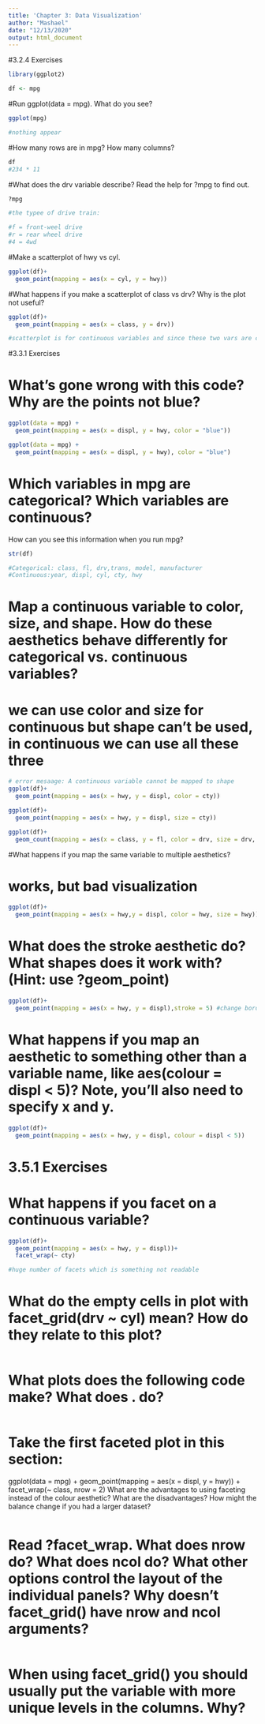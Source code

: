 ---
title: 'Chapter 3: Data Visualization'
author: "Mashael"
date: "12/13/2020"
output: html_document
---


#3.2.4 Exercises

```{r}
library(ggplot2)

df <- mpg
```


#Run ggplot(data = mpg). What do you see?

```{r}
ggplot(mpg)

#nothing appear
```

#How many rows are in mpg? How many columns?
```{r}
df
#234 * 11
```

#What does the drv variable describe? Read the help for ?mpg to find out.
```{r}
?mpg

#the typee of drive train:

#f = front-weel drive
#r = rear wheel drive
#4 = 4wd
```

#Make a scatterplot of hwy vs cyl.
```{r}

ggplot(df)+
  geom_point(mapping = aes(x = cyl, y = hwy))


```

#What happens if you make a scatterplot of class vs drv? Why is the plot not useful?
```{r}
ggplot(df)+
  geom_point(mapping = aes(x = class, y = drv))

#scatterplot is for continuous variables and since these two vars are categorical there are few points and we can't read useful info from this plot
```


#3.3.1 Exercises


# What’s gone wrong with this code? Why are the points not blue?
```{r}
ggplot(data = mpg) + 
  geom_point(mapping = aes(x = displ, y = hwy, color = "blue"))
```

```{r}

ggplot(data = mpg) + 
  geom_point(mapping = aes(x = displ, y = hwy), color = "blue")
```



# Which variables in mpg are categorical? Which variables are continuous?
How can you see this information when you run mpg?
```{r}
str(df)

#Categorical: class, fl, drv,trans, model, manufacturer  
#Continuous:year, displ, cyl, cty, hwy

```


# Map a continuous variable to color, size, and shape. How do these aesthetics behave differently for categorical vs. continuous variables?

# we can use color and size for continuous but shape can't be used, in continuous we can use all these three
```{r}
# error mesaage: A continuous variable cannot be mapped to shape
ggplot(df)+
  geom_point(mapping = aes(x = hwy, y = displ, color = cty))


```
```{r}

ggplot(df)+
  geom_point(mapping = aes(x = hwy, y = displ, size = cty))


```


```{r}
ggplot(df)+
  geom_count(mapping = aes(x = class, y = fl, color = drv, size = drv, shape = drv))

```


#What happens if you map the same variable to multiple aesthetics?

# works, but bad visualization

```{r}

ggplot(df)+
  geom_point(mapping = aes(x = hwy,y = displ, color = hwy, size = hwy))


```


# What does the stroke aesthetic do? What shapes does it work with? (Hint: use ?geom_point)

```{r}
ggplot(df)+
  geom_point(mapping = aes(x = hwy, y = displ),stroke = 5) #change border size
```

# What happens if you map an aesthetic to something other than a variable name, like aes(colour = displ < 5)? Note, you’ll also need to specify x and y.


```{r}
ggplot(df)+
  geom_point(mapping = aes(x = hwy, y = displ, colour = displ < 5))


```


# 3.5.1 Exercises


# What happens if you facet on a continuous variable?

```{r}
ggplot(df)+
  geom_point(mapping = aes(x = hwy, y = displ))+
  facet_wrap(~ cty)

#huge number of facets which is something not readable
```

# What do the empty cells in plot with facet_grid(drv ~ cyl) mean? How do they relate to this plot?

```{r}

```

# What plots does the following code make? What does . do?

```{r}

```

# Take the first faceted plot in this section:

ggplot(data = mpg) + 
  geom_point(mapping = aes(x = displ, y = hwy)) + 
  facet_wrap(~ class, nrow = 2)
What are the advantages to using faceting instead of the colour aesthetic? What are the disadvantages? How might the balance change if you had a larger dataset?

```{r}

```

# Read ?facet_wrap. What does nrow do? What does ncol do? What other options control the layout of the individual panels? Why doesn’t facet_grid() have nrow and ncol arguments?

```{r}

```


# When using facet_grid() you should usually put the variable with more unique levels in the columns. Why?

```{r}

```





